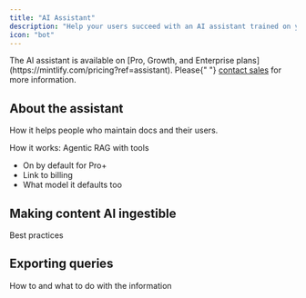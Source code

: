 ```yaml
---
title: "AI Assistant"
description: "Help your users succeed with an AI assistant trained on your documentation"
icon: "bot"
---
```


<Info>
  The AI assistant is available on [Pro, Growth, and Enterprise plans](https://mintlify.com/pricing?ref=assistant). Please{" "}
  <a href="mailto:sales@mintlify.com">contact sales</a> for more information.
</Info>

## About the assistant

How it helps people who maintain docs and their users.

How it works: Agentic RAG with tools

- On by default for Pro\+
- Link to billing
- What model it defaults too

## Making content AI ingestible

Best practices

## Exporting queries

How to and what to do with the information